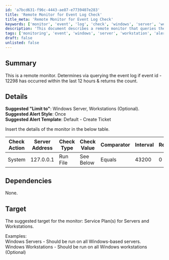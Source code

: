 ```yaml
---
id: 'a7bcd631-f96c-4443-ae87-e7739407e283'
title: 'Remote Monitor for Event Log Check'
title_meta: 'Remote Monitor for Event Log Check'
keywords: ['monitor', 'event', 'log', 'check', 'windows', 'server', 'workstation']
description: 'This document describes a remote monitor that queries the event log to determine if event ID 12298 has occurred within the last 12 hours, returning the count of occurrences. It includes details on suggested limits, alert styles, and target environments for optimal monitoring.'
tags: ['monitoring', 'event', 'windows', 'server', 'workstation', 'alert', 'check']
draft: false
unlisted: false
---
```

## Summary

This is a remote monitor. Determines via querying the event log if event id - 12298 has occurred within the last 12 hours & returns the count.

## Details

**Suggested "Limit to"**: Windows Server, Workstations (Optional).  
**Suggested Alert Style**: Once  
**Suggested Alert Template**: Default - Create Ticket  

Insert the details of the monitor in the below table.

| Check Action | Server Address | Check Type | Check Value | Comparator | Interval | Result |
|--------------|----------------|------------|-------------|------------|----------|--------|
| System       | 127.0.0.1     | Run File   | See Below   | Equals     | 43200    | 0      |

## Dependencies

None.

## Target

The suggested target for the monitor: Service Plan(s) for Servers and Workstations.

Examples:  
Windows Servers - Should be run on all Windows-based servers.  
Windows Workstations - Should be run on all Windows workstations (Optional)












